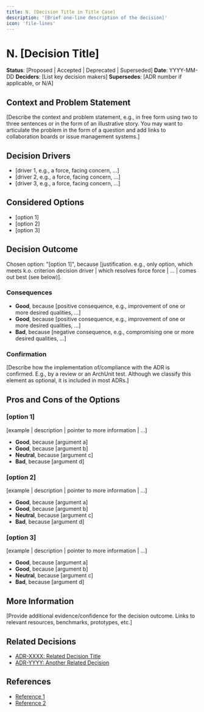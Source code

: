```yaml
---
title: N. [Decision Title in Title Case]
description: '[Brief one-line description of the decision]'
icon: 'file-lines'
---
```


# N. [Decision Title]

**Status**: [Proposed | Accepted | Deprecated | Superseded]
**Date**: YYYY-MM-DD
**Deciders**: [List key decision makers]
**Supersedes**: [ADR number if applicable, or N/A]

## Context and Problem Statement

[Describe the context and problem statement, e.g., in free form using two to three sentences or in the form of an illustrative story. You may want to articulate the problem in the form of a question and add links to collaboration boards or issue management systems.]

## Decision Drivers

* [driver 1, e.g., a force, facing concern, ...]
* [driver 2, e.g., a force, facing concern, ...]
* [driver 3, e.g., a force, facing concern, ...]

## Considered Options

* [option 1]
* [option 2]
* [option 3]

## Decision Outcome

Chosen option: "[option 1]", because [justification. e.g., only option, which meets k.o. criterion decision driver | which resolves force force | ... | comes out best (see below)].

### Consequences

* **Good**, because [positive consequence, e.g., improvement of one or more desired qualities, ...]
* **Good**, because [positive consequence, e.g., improvement of one or more desired qualities, ...]
* **Bad**, because [negative consequence, e.g., compromising one or more desired qualities, ...]

### Confirmation

[Describe how the implementation of/compliance with the ADR is confirmed. E.g., by a review or an ArchUnit test. Although we classify this element as optional, it is included in most ADRs.]

## Pros and Cons of the Options

### [option 1]

[example | description | pointer to more information | ...]

* **Good**, because [argument a]
* **Good**, because [argument b]
* **Neutral**, because [argument c]
* **Bad**, because [argument d]

### [option 2]

[example | description | pointer to more information | ...]

* **Good**, because [argument a]
* **Good**, because [argument b]
* **Neutral**, because [argument c]
* **Bad**, because [argument d]

### [option 3]

[example | description | pointer to more information | ...]

* **Good**, because [argument a]
* **Good**, because [argument b]
* **Neutral**, because [argument c]
* **Bad**, because [argument d]

## More Information

[Provide additional evidence/confidence for the decision outcome. Links to relevant resources, benchmarks, prototypes, etc.]

## Related Decisions

* [ADR-XXXX: Related Decision Title](/architecture/adr-XXXX)
* [ADR-YYYY: Another Related Decision](/architecture/adr-YYYY)

## References

* [Reference 1](https://example.com)
* [Reference 2](https://example.com)
